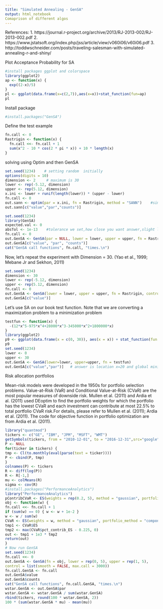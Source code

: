 ---
title: "Simulated Annealing - GenSA"
output: html_notebook
Comaprison of different algos
---
References: 
1. https://journal.r-project.org/archive/2013/RJ-2013-002/RJ-2013-002.pdf
2. https://www.jstatsoft.org/index.php/jss/article/view/v060i06/v60i06.pdf
3. http://toddwschneider.com/posts/traveling-salesman-with-simulated-annealing-r-and-shiny/

Plot Acceptance Probability for SA
```{r}
#install packages ggplot and colorspace
library(ggplot2)
ap <- function(x) {
  exp((2-x)/5)
}
pl <- ggplot(data.frame(x=c(2,7)),aes(x=x))+stat_function(fun=ap)
pl
```

Install package 
```{r}
#install.packages("GenSA")
```
Define the test example
```{r}
fn.call <- 0
Rastrigin <- function(x) {
  fn.call <<- fn.call + 1
  sum(x^2 - 10 * cos(2 * pi * x)) + 10 * length(x)
}
```

solving using Optim and then GenSA
```{r}
set.seed(1234)    # setting random  initially
options(digits = 10)
dimension <- 2     # maximum is 30
lower <- rep(-5.12, dimension)
upper <- rep(5.12, dimension)
x.ini <- lower + runif(length(lower)) * (upper - lower)
fn.call <- 0
out.sann <- optim(par = x.ini, fn = Rastrigin, method = "SANN")    #simulated annealing
out.sann[c("value","par","counts")]
```
```{r}
set.seed(1234)
library(GenSA)
expected.val <- 0
absTol <- 1e-13    #tolerance we set,how close you want answer,slight larger than machine error
fn.call <- 0
out.GenSA <- GenSA(par = NULL, lower = lower, upper = upper, fn = Rastrigin, control = list(threshold.stop = expected.val + absTol))
out.GenSA[c("value", "par", "counts")]
cat("GenSA call functions", fn.call, "times.\n")
```
Now, let's repeat the experiment with Dimension = 30.  (Yao et al., 1999; Mebane Jr and Sekhon, 2011)
```{r}
set.seed(1234)
dimension <- 30
lower <- rep(-5.12, dimension)
upper <- rep(5.12, dimension)
fn.call <- 0
out.GenSA <- GenSA(lower = lower, upper = upper, fn = Rastrigin, control = list(max.time=5, verbose=TRUE))
out.GenSA[c("value")]

```
Let's use SA on our book test function. Note that we are converting a
maximization problem to a minimization problem

```{r}
testfun <- function(x) {
  -(12*x^5-975*x^4+28000*x^3-345000*x^2+1800000*x)
}
library(ggplot2)
p9 <- ggplot(data.frame(x = c(0, 30)), aes(x = x)) + stat_function(fun = testfun)
p9
set.seed(1234)
lower <- 0
upper <- 30
out.GenSA <- GenSA(lower=lower, upper=upper, fn = testfun)
out.GenSA[c("value","par")]   # answer is location x=20 and global minimum is -44000000..

```
Risk allocation portfolios

Mean-risk models were developed in the 1950s for portfolio selection problems. Value-at-Risk (VaR) and Conditional Value-at-Risk (CVaR) are the most popular measures of downside risk. Mullen et al. (2011) and Ardia et al. (2011) used DEoptim to find the portfolio weights for which the portfolio has the lowest CVaR and each investment can contribute at most 22.5% to total portfolio CVaR risk.For details, please refer to Mullen et al. (2011); Ardia et al. (2011). The code for objective function in portfolio optimization are from Ardia et al. (2011).
```{r}
library("quantmod")
tickers <- c("GE", "IBM", "JPM", "MSFT", "WMT")
getSymbols(tickers, from = "2010-12-01", to = "2016-12-31",src="google")
P <- NULL
for(ticker in tickers) {
tmp <- Cl(to.monthly(eval(parse(text = ticker))))
P <- cbind(P, tmp)
}
colnames(P) <- tickers
R <- diff(log(P))
R <- R[-1,]
mu <- colMeans(R)
sigma <- cov(R)
#install.packages("PerformanceAnalytics")
library("PerformanceAnalytics")
pContribCVaR <- ES(weights = rep(0.2, 5), method = "gaussian", portfolio_method = "component", mu = mu, sigma = sigma)$pct_contrib_ES
obj <- function(w) {
fn.call <<- fn.call + 1
if (sum(w) == 0) { w <- w + 1e-2 }
w <- w / sum(w)
CVaR <- ES(weights = w, method = "gaussian", portfolio_method = "component",mu = mu, sigma = sigma)
tmp1 <- CVaR$ES
tmp2 <- max(CVaR$pct_contrib_ES - 0.225, 0)
out <- tmp1 + 1e3 * tmp2
return(out)
}
# Now run GenSA
set.seed(1234)
fn.call <<- 0
out.GenSA <- GenSA(fn = obj, lower = rep(0, 5), upper = rep(1, 5),
control = list(smooth = FALSE, max.call = 3000))
fn.call.GenSA <- fn.call
out.GenSA$value
out.GenSA$counts
cat("GenSA call functions", fn.call.GenSA, "times.\n")
wstar.GenSA <- out.GenSA$par
wstar.GenSA <- wstar.GenSA / sum(wstar.GenSA)
rbind(tickers, round(100 * wstar.GenSA, 2))
100 * (sum(wstar.GenSA * mu) - mean(mu))
```

